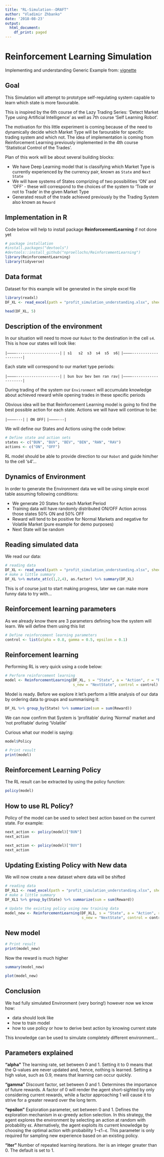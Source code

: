 ```yaml
---
title: "RL-Simulation--DRAFT"
author: "Vladimir Zhbanko"
date: '2018-08-23'
output:
  html_document:
    df_print: paged
---
```


# Reinforcement Learning Simulation

Implementing and understanding Generic Example from: [vignette](https://cran.r-project.org/web/packages/ReinforcementLearning/vignettes/ReinforcementLearning.html)

## Goal

This Simulation will attempt to prototype self-regulating system capable to learn which state is more favourable. 

This is inspired by the 6th course of the Lazy Trading Series: 'Detect Market Type using Artificial Intelligence' as well as 7th course 'Self Learning Robot'.

The motivation for this little experiment is coming because of the need to dynamically decide which Market Type will be farourable for specific trading system and which not. The idea of implementation is coming from Reinforcement Learning previously implemented in the 4th course 'Statistical Control of the Trades'.

Plan of this work will be about several building blocks:

* We have Deep Learning model that is classifying which Market Type is currently experienced by the currency pair, known as `State` and `Next State`
* We will have systems of States comprizing of two possibilities 'ON' and 'OFF' - these will correspond to the choices of the system to 'Trade or not to Trade' in the given Market Type
* Generated result of the trade achieved previously by the Trading System also known as `Reward`



## Implementation in R

Code below will help to install package **ReinforcementLearning** if not done yet

```r
# package installation
#install.packages("devtools")
#devtools::install_github("nproellochs/ReinforcementLearning")
library(ReinforcementLearning)
library(tidyverse)
```

## Data format

Dataset for this example will be generated in the simple excel file

```r
library(readxl)
DF_XL <- read_excel(path = "profit_simulation_understanding.xlsx", sheet = 2)

head(DF_XL, 5)
```


## Description of the environment

In our situation  will need to move our `Robot` to the destination in the cell `s4`. This is how our states will look like:

` |———–--------------------|`
` | s1   s2  s3  s4  s5  s6|`
` |———–--------------------|`

Each state will correspond to our market type periods:

` |———–--------------------|`
` | bun buv bev ben ran rav|`
` |———–--------------------|`

During trading of the system our `Environment` will accumulate knowledge about achieved reward while opening trades in these specific periods

Obvious idea will be that Reinforcement Learning model is going to find the best possible action for each state. Actions we will have will continue to be:

` |———–---|`
` | ON OFF|`
` |———–---|`

We will define our States and Actions using the code below:

```r
# Define state and action sets
states <- c("BUN", "BUV", "BEV", "BEN", "RAN", "RAV")
actions <- c("ON", "OFF")
```

RL model should be able to provide direction to our `Robot` and guide him/her to the cell 's4'...

## Dynamics of Environment

In order to generate the Environment data we will be using simple excel table assuming following conditions:

* We generate 20 States for each Market Period
* Training data will have randomly distributed ON/OFF Action across those states 50% ON and 50% OFF
* Reward will tend to be positive for Normal Markets and negative for Volatile Market (pure example for demo purposes)
* Next State will be random

## Reading simulated data

We read our data:

```r
# reading data 
DF_XL <- read_excel(path = "profit_simulation_understanding.xlsx", sheet = 2) %>% as.data.frame()
# make a little summary
DF_XL %>% mutate_at(c(1,2,4), as.factor) %>% summary(DF_XL)
```

This is of course just to start making progress, later we can make more funny data to try with...

## Reinforcement learning parameters

As we already know there are 3 parameters defining how the system will learn. We will define them using this list

```r
# Define reinforcement learning parameters
control <- list(alpha = 0.8, gamma = 0.5, epsilon = 0.1)
```

## Reinforcement learning

Performing RL is very quick using a code below:

```r
# Perform reinforcement learning
model <- ReinforcementLearning(DF_XL, s = "State", a = "Action", r = "Reward", 
                               s_new = "NextState", control = control)
```
 
Model is ready. Before we explore it let's perform a little analysis of our data by ordering data to groups and summarising it:

```r
DF_XL %>% group_by(State) %>% summarize(sum = sum(Reward)) 
```

We can now confirm that System is 'profitable' during 'Normal' market and 'not profitable' during 'Volatile'

Curious what our model is saying:


```r
model$Policy
```



```r
# Print result
print(model)
```


## Reinforcement Learning Policy

The RL result can be extracted by using the policy function:

```r
policy(model)
```

## How to use RL Policy?

Policy of the model can be used to select best action based on the current state. For example:

```r
next_action <- policy(model)["BUN"]
next_action
```

```r
next_action <- policy(model)["BUV"]
next_action
```


## Updating Existing Policy with New data

We will now create a new dataset where data will be shifted

```r
# reading data 
DF_XL1 <- read_excel(path = "profit_simulation_understanding.xlsx", sheet = 3) %>% as.data.frame()
# make a little summary
DF_XL1 %>% group_by(State) %>% summarize(sum = sum(Reward)) 
```

```r
# Update the existing policy using new training data
model_new <- ReinforcementLearning(DF_XL1, s = "State", a = "Action", r = "Reward", 
                                   s_new = "NextState", control = control,iter = 20, model = model)


```

## New model

```r

# Print result
print(model_new)
```

Now the reward is much higher

```r
summary(model_new)
```

```r
plot(model_new)
```

## Conclusion

We had fully simulated Environment (very boring!) however now we know how:

- data should look like
- how to train model
- how to use policy or how to derive best action by knowing current state

This knowledge can be used to simulate completely different environment...

## Parameters explained

**"alpha"** The learning rate, set between 0 and 1. Setting it to 0 means that the Q-values are never updated and, hence, nothing is learned. Setting a high value, such as 0.9, means that learning can occur quickly.

**"gamma"** Discount factor, set between 0 and 1. Determines the importance of future rewards. A factor of 0 will render the agent short-sighted by only considering current rewards, while a factor approaching 1 will cause it to strive for a greater reward over the long term.

**"epsilon"** Exploration parameter, set between 0 and 1. Defines the exploration mechanism in ϵϵ-greedy action selection. In this strategy, the agent explores the environment by selecting an action at random with probability ϵϵ. Alternatively, the agent exploits its current knowledge by choosing the optimal action with probability 1−ϵ1−ϵ. This parameter is only required for sampling new experience based on an existing policy.

**"iter"** Number of repeated learning iterations. Iter is an integer greater than 0. The default is set to 1.

